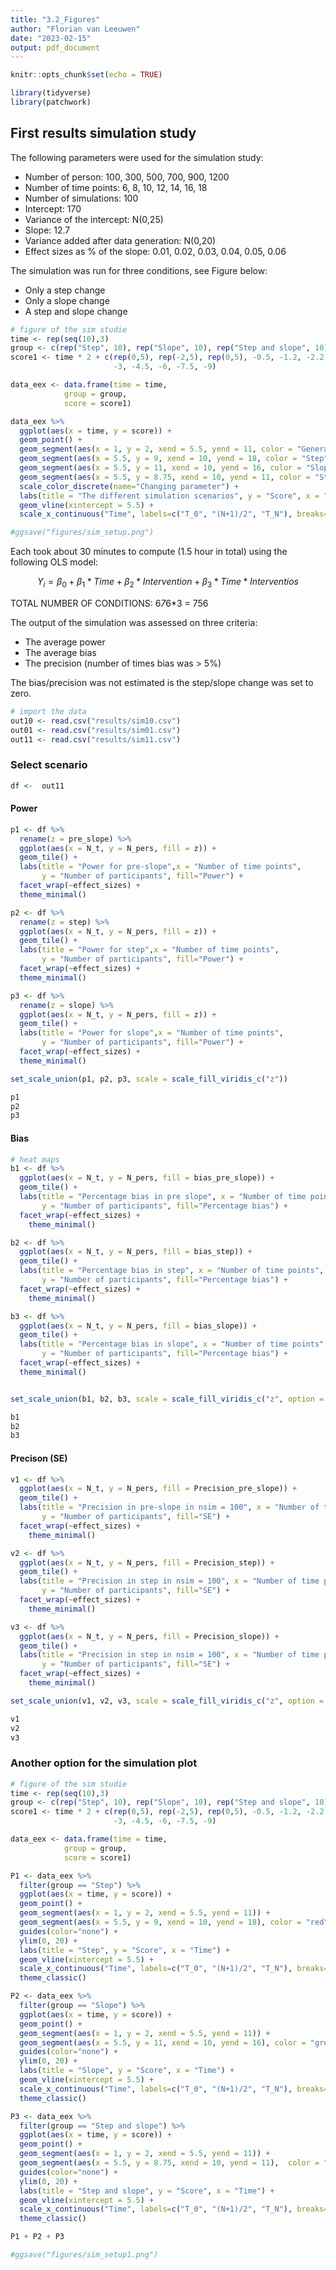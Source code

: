 ```yaml
---
title: "3.2_Figures"
author: "Florian van Leeuwen"
date: "2023-02-15"
output: pdf_document
---
```


```r
knitr::opts_chunk$set(echo = TRUE)
```

```r
library(tidyverse)
library(patchwork)
```
## First results simulation study
The following parameters were used for the simulation study:

* Number of person: 100, 300, 500, 700, 900, 1200
* Number of time points: 6, 8, 10, 12, 14, 16, 18
* Number of simulations: 100
* Intercept: 170
* Variance of the intercept: N(0,25)
* Slope: 12.7
* Variance added after data generation: N(0,20)
* Effect sizes as % of the slope: 0.01, 0.02, 0.03, 0.04, 0.05, 0.06

The simulation was run for three conditions, see Figure below:

* Only a step change
* Only a slope change
* A step and slope change

```r
# figure of the sim studie
time <- rep(seq(10),3)
group <- c(rep("Step", 10), rep("Slope", 10), rep("Step and slope", 10))
score1 <- time * 2 + c(rep(0,5), rep(-2,5), rep(0,5), -0.5, -1.2, -2.2, -3.2, -4.2, rep(0, 5), 
                       -3, -4.5, -6, -7.5, -9)

data_eex <- data.frame(time = time, 
            group = group,
            score = score1)

data_eex %>% 
  ggplot(aes(x = time, y = score)) +
  geom_point() +
  geom_segment(aes(x = 1, y = 2, xend = 5.5, yend = 11, color = "General trend")) +
  geom_segment(aes(x = 5.5, y = 9, xend = 10, yend = 18, color = "Step")) +
  geom_segment(aes(x = 5.5, y = 11, xend = 10, yend = 16, color = "Slope")) +
  geom_segment(aes(x = 5.5, y = 8.75, xend = 10, yend = 11, color = "Step and slope")) +
  scale_color_discrete(name="Changing parameter") +
  labs(title = "The different simulation scenarios", y = "Score", x = "Time") +
  geom_vline(xintercept = 5.5) +
  scale_x_continuous("Time", labels=c("T_0", "(N+1)/2", "T_N"), breaks=c(1, 5.5, 10))

#ggsave("figures/sim_setup.png")
```

Each took about 30 minutes to compute (1.5 hour in total) using the following OLS model:

$$
Y_i = \beta_0 + \beta_1*Time + \beta_2*Intervention + \beta_3*Time*Interventios
$$

TOTAL NUMBER OF CONDITIONS: 6*7*6*3 = 756

The output of the simulation was assessed on three criteria:

* The average power
* The average bias
* The precision (number of times bias was > 5%)

The bias/precision was not estimated is the step/slope change was set to zero. 

```r
# import the data
out10 <- read.csv("results/sim10.csv")
out01 <- read.csv("results/sim01.csv")
out11 <- read.csv("results/sim11.csv")
```

### Select scenario
```r
df <-  out11
```

#### Power
```r
p1 <- df %>% 
  rename(z = pre_slope) %>% 
  ggplot(aes(x = N_t, y = N_pers, fill = z)) +
  geom_tile() + 
  labs(title = "Power for pre-slope",x = "Number of time points",
       y = "Number of participants", fill="Power") +
  facet_wrap(~effect_sizes) +
  theme_minimal() 

p2 <- df %>% 
  rename(z = step) %>% 
  ggplot(aes(x = N_t, y = N_pers, fill = z)) +
  geom_tile() + 
  labs(title = "Power for step",x = "Number of time points",
       y = "Number of participants", fill="Power") +
  facet_wrap(~effect_sizes) +
  theme_minimal() 

p3 <- df %>% 
  rename(z = slope) %>% 
  ggplot(aes(x = N_t, y = N_pers, fill = z)) +
  geom_tile() + 
  labs(title = "Power for slope",x = "Number of time points",
       y = "Number of participants", fill="Power") +
  facet_wrap(~effect_sizes) +
  theme_minimal() 

set_scale_union(p1, p2, p3, scale = scale_fill_viridis_c("z"))

p1
p2
p3
```
#### Bias
```r
# heat maps
b1 <- df %>% 
  ggplot(aes(x = N_t, y = N_pers, fill = bias_pre_slope)) +
  geom_tile() + 
  labs(title = "Percentage bias in pre slope", x = "Number of time points", 
       y = "Number of participants", fill="Percentage bias") +
  facet_wrap(~effect_sizes) +
    theme_minimal()

b2 <- df %>% 
  ggplot(aes(x = N_t, y = N_pers, fill = bias_step)) +
  geom_tile() + 
  labs(title = "Percentage bias in step", x = "Number of time points", 
       y = "Number of participants", fill="Percentage bias") +
  facet_wrap(~effect_sizes) +
    theme_minimal()

b3 <- df %>% 
  ggplot(aes(x = N_t, y = N_pers, fill = bias_slope)) +
  geom_tile() + 
  labs(title = "Percentage bias in slope", x = "Number of time points", 
       y = "Number of participants", fill="Percentage bias") +
  facet_wrap(~effect_sizes) +
  theme_minimal()


set_scale_union(b1, b2, b3, scale = scale_fill_viridis_c("z", option = "A"))

b1
b2
b3
```
#### Precison (SE)
```r
v1 <- df %>% 
  ggplot(aes(x = N_t, y = N_pers, fill = Precision_pre_slope)) +
  geom_tile() + 
  labs(title = "Precision in pre-slope in nsim = 100", x = "Number of time points", 
       y = "Number of participants", fill="SE") +
  facet_wrap(~effect_sizes) +
    theme_minimal()

v2 <- df %>% 
  ggplot(aes(x = N_t, y = N_pers, fill = Precision_step)) +
  geom_tile() + 
  labs(title = "Precision in step in nsim = 100", x = "Number of time points", 
       y = "Number of participants", fill="SE") +
  facet_wrap(~effect_sizes) +
    theme_minimal()

v3 <- df %>% 
  ggplot(aes(x = N_t, y = N_pers, fill = Precision_slope)) +
  geom_tile() + 
  labs(title = "Precision in step in nsim = 100", x = "Number of time points", 
       y = "Number of participants", fill="SE") +
  facet_wrap(~effect_sizes) +
    theme_minimal()

set_scale_union(v1, v2, v3, scale = scale_fill_viridis_c("z", option = "E"))

v1
v2
v3
```
### Another option for the simulation plot

```r
# figure of the sim studie
time <- rep(seq(10),3)
group <- c(rep("Step", 10), rep("Slope", 10), rep("Step and slope", 10))
score1 <- time * 2 + c(rep(0,5), rep(-2,5), rep(0,5), -0.5, -1.2, -2.2, -3.2, -4.2, rep(0, 5), 
                       -3, -4.5, -6, -7.5, -9)

data_eex <- data.frame(time = time, 
            group = group,
            score = score1)

P1 <- data_eex %>% 
  filter(group == "Step") %>% 
  ggplot(aes(x = time, y = score)) +
  geom_point() +
  geom_segment(aes(x = 1, y = 2, xend = 5.5, yend = 11)) +
  geom_segment(aes(x = 5.5, y = 9, xend = 10, yend = 18), color = "red") +
  guides(color="none") +
  ylim(0, 20) +
  labs(title = "Step", y = "Score", x = "Time") +
  geom_vline(xintercept = 5.5) +
  scale_x_continuous("Time", labels=c("T_0", "(N+1)/2", "T_N"), breaks=c(1, 5.5, 10)) +
  theme_classic()

P2 <- data_eex %>% 
  filter(group == "Slope") %>% 
  ggplot(aes(x = time, y = score)) +
  geom_point() +
  geom_segment(aes(x = 1, y = 2, xend = 5.5, yend = 11)) +
  geom_segment(aes(x = 5.5, y = 11, xend = 10, yend = 16), color = "green") +
  guides(color="none") +
  ylim(0, 20) +
  labs(title = "Slope", y = "Score", x = "Time") +
  geom_vline(xintercept = 5.5) +
  scale_x_continuous("Time", labels=c("T_0", "(N+1)/2", "T_N"), breaks=c(1, 5.5, 10)) +
  theme_classic()

P3 <- data_eex %>% 
  filter(group == "Step and slope") %>% 
  ggplot(aes(x = time, y = score)) +
  geom_point() +
  geom_segment(aes(x = 1, y = 2, xend = 5.5, yend = 11)) +
  geom_segment(aes(x = 5.5, y = 8.75, xend = 10, yend = 11),  color = "blue") +
  guides(color="none") +
  ylim(0, 20) +
  labs(title = "Step and slope", y = "Score", x = "Time") +
  geom_vline(xintercept = 5.5) +
  scale_x_continuous("Time", labels=c("T_0", "(N+1)/2", "T_N"), breaks=c(1, 5.5, 10)) +
  theme_classic()

P1 + P2 + P3

#ggsave("figures/sim_setup1.png")
```
